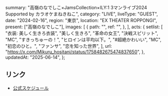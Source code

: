   summary: "高嶺のなでしこ×JamsCollection×ILY:1 3マンライブ2024 Supported by カラオケまねきねこ",
  category: "LIVE",
  liveType: "GUEST",
  date: "2024-02-16",
  region: "東京",
  location: "EX THEATER ROPPONGI",
  present: ["高嶺のなでしこ"],
  images: [
    {
      path: "",
      ref: "",
    },
  ],
  acts: {
    setlist: [
      "衣装: 美しく生きろ衣装",
      "美しく生きろ",
      "革命の女王",
      "決戦スピリット",
      "MC",
      "すきっちゅーの！",
      "ヒロインは平均以下。",
      "#超絶かわいい",
      "MC",
      "初恋のひと。",
      "ファンサ",
      "恋を知った世界",
    ],
    url: "https://x.com/Mikuru_hositani/status/1758482675474837650",
  },
  updatedAt: "2025-06-14",
};

## リンク

- [公式スケジュール](https://takanenonadeshiko.jp/?p=1659)
